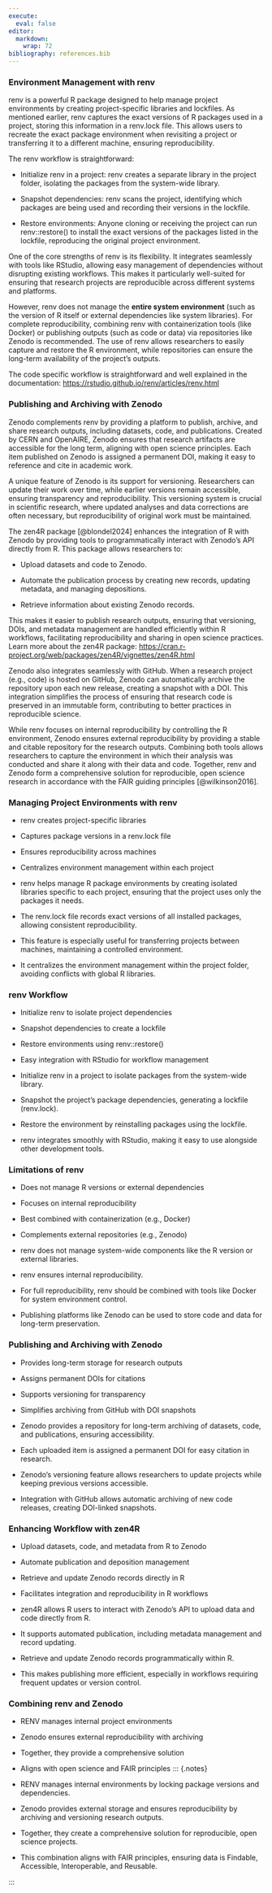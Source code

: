 ```yaml
---
execute:
  eval: false
editor: 
  markdown: 
    wrap: 72
bibliography: references.bib
---
```


<!-- Web content -->

::: {.content-hidden when-format="revealjs"}
### Environment Management with renv

renv is a powerful R package designed to help manage project
environments by creating project-specific libraries and lockfiles. As
mentioned earlier, renv captures the exact versions of R packages used
in a project, storing this information in a renv.lock file. This allows
users to recreate the exact package environment when revisiting a
project or transferring it to a different machine, ensuring
reproducibility.

The renv workflow is straightforward:

-   Initialize renv in a project: renv creates a separate library in the
    project folder, isolating the packages from the system-wide library.

-   Snapshot dependencies: renv scans the project, identifying which
    packages are being used and recording their versions in the
    lockfile.

-   Restore environments: Anyone cloning or receiving the project can
    run renv::restore() to install the exact versions of the packages
    listed in the lockfile, reproducing the original project
    environment.

One of the core strengths of renv is its flexibility. It integrates
seamlessly with tools like RStudio, allowing easy management of
dependencies without disrupting existing workflows. This makes it
particularly well-suited for ensuring that research projects are
reproducible across different systems and platforms.

However, renv does not manage the **entire system environment** (such as
the version of R itself or external dependencies like system libraries).
For complete reproducibility, combining renv with containerization tools
(like Docker) or publishing outputs (such as code or data) via
repositories like Zenodo is recommended. The use of renv allows
researchers to easily capture and restore the R environment, while
repositories can ensure the long-term availability of the project’s
outputs.

The code specific workflow is straightforward and well explained in the
documentation: <https://rstudio.github.io/renv/articles/renv.html>

### Publishing and Archiving with Zenodo

Zenodo complements renv by providing a platform to publish, archive, and
share research outputs, including datasets, code, and publications.
Created by CERN and OpenAIRE, Zenodo ensures that research artifacts are
accessible for the long term, aligning with open science principles.
Each item published on Zenodo is assigned a permanent DOI, making it
easy to reference and cite in academic work.

A unique feature of Zenodo is its support for versioning. Researchers
can update their work over time, while earlier versions remain
accessible, ensuring transparency and reproducibility. This versioning
system is crucial in scientific research, where updated analyses and
data corrections are often necessary, but reproducibility of original
work must be maintained.

The zen4R package [@blondel2024] enhances the integration of R with
Zenodo by providing tools to programmatically interact with Zenodo’s API
directly from R. This package allows researchers to:

-   Upload datasets and code to Zenodo.

-   Automate the publication process by creating new records, updating
    metadata, and managing depositions.

-   Retrieve information about existing Zenodo records.

This makes it easier to publish research outputs, ensuring that
versioning, DOIs, and metadata management are handled efficiently within
R workflows, facilitating reproducibility and sharing in open science
practices. Learn more about the zen4R package:
<https://cran.r-project.org/web/packages/zen4R/vignettes/zen4R.html>

Zenodo also integrates seamlessly with GitHub. When a research project
(e.g., code) is hosted on GitHub, Zenodo can automatically archive the
repository upon each new release, creating a snapshot with a DOI. This
integration simplifies the process of ensuring that research code is
preserved in an immutable form, contributing to better practices in
reproducible science.

While renv focuses on internal reproducibility by controlling the R
environment, Zenodo ensures external reproducibility by providing a
stable and citable repository for the research outputs. Combining both
tools allows researchers to capture the environment in which their
analysis was conducted and share it along with their data and code.
Together, renv and Zenodo form a comprehensive solution for
reproducible, open science research in accordance with the FAIR guiding
principles [@wilkinson2016].
:::

<!-- Presentation content -->

::: {.content-visible when-format="revealjs"}
### Managing Project Environments with renv

-   renv creates project-specific libraries

-   Captures package versions in a renv.lock file

-   Ensures reproducibility across machines

-   Centralizes environment management within each project

::: {.notes}
-   renv helps manage R package environments by creating isolated libraries specific to each project, ensuring that the project uses only the packages it needs.

-   The renv.lock file records exact versions of all installed packages, allowing consistent reproducibility.

-   This feature is especially useful for transferring projects between machines, maintaining a controlled environment.

-   It centralizes the environment management within the project folder, avoiding conflicts with global R libraries.
:::
### renv Workflow

-   Initialize renv to isolate project dependencies

-   Snapshot dependencies to create a lockfile

-   Restore environments using renv::restore()

-   Easy integration with RStudio for workflow management

::: {.notes}
-   Initialize renv in a project to isolate packages from the system-wide library.

-   Snapshot the project’s package dependencies, generating a lockfile (renv.lock).

-   Restore the environment by reinstalling packages using the lockfile.

-   renv integrates smoothly with RStudio, making it easy to use alongside other development tools.
:::
### Limitations of renv

-   Does not manage R versions or external dependencies

-   Focuses on internal reproducibility

-   Best combined with containerization (e.g., Docker)

-   Complements external repositories (e.g., Zenodo)

::: {.notes}
-   renv does not manage system-wide components like the R version or external libraries.

-   renv ensures internal reproducibility.

-   For full reproducibility, renv should be combined with tools like Docker for system environment control.

-   Publishing platforms like Zenodo can be used to store code and data for long-term preservation.
:::
### Publishing and Archiving with Zenodo

-   Provides long-term storage for research outputs

-   Assigns permanent DOIs for citations

-   Supports versioning for transparency

-   Simplifies archiving from GitHub with DOI snapshots

::: {.notes}
-   Zenodo provides a repository for long-term archiving of datasets, code, and publications, ensuring accessibility.

-   Each uploaded item is assigned a permanent DOI for easy citation in research.

-   Zenodo’s versioning feature allows researchers to update projects while keeping previous versions accessible.

-   Integration with GitHub allows automatic archiving of new code releases, creating DOI-linked snapshots.
:::
### Enhancing Workflow with zen4R

-   Upload datasets, code, and metadata from R to Zenodo

-   Automate publication and deposition management

-   Retrieve and update Zenodo records directly in R

-   Facilitates integration and reproducibility in R workflows

::: {.notes}
-   zen4R allows R users to interact with Zenodo’s API to upload data and code directly from R.

-   It supports automated publication, including metadata management and record updating.

-   Retrieve and update Zenodo records programmatically within R.

-   This makes publishing more efficient, especially in workflows requiring frequent updates or version control.
:::
### Combining renv and Zenodo

-   RENV manages internal project environments

-   Zenodo ensures external reproducibility with archiving

-   Together, they provide a comprehensive solution

-   Aligns with open science and FAIR principles
::: {.notes}
-   RENV manages internal environments by locking package versions and dependencies.

-   Zenodo provides external storage and ensures reproducibility by archiving and versioning research outputs.

-   Together, they create a comprehensive solution for reproducible, open science projects.

-   This combination aligns with FAIR principles, ensuring data is Findable, Accessible, Interoperable, and Reusable.
:::
:::
